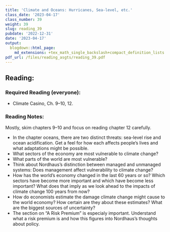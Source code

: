 ```yaml
---
title: 'Climate and Oceans: Hurricanes, Sea-level, etc.'
class_date: '2023-04-17'
class_number: 39
weight: 39
slug: reading_39
pubdate: '2022-12-31'
date: '2023-04-17'
output:
  blogdown::html_page:
    md_extensions: +tex_math_single_backslash+compact_definition_lists
pdf_url: /files/reading_asgts/reading_39.pdf
---
```

## Reading:

### Required Reading (everyone):

* Climate Casino, Ch. 9--10, 12.

### Reading Notes:

Mostly, skim chapters 9--10 and focus on reading chapter 12 carefully.

* In the chapter oceans, there are two distinct threats: sea-level rise and ocean acidification. Get a feel for how each affects people's lives and what adaptations might be possible.
* What sectors of the economy are most vulnerable to climate change?
* What parts of the world are most vulnerable?
* Think about Nordhaus's distinction between managed and unmanaged systems: Does management affect vulnerability to climate change?
* How has the world's economy changed in the last 60 years or so? Which sectors have become more important and which have become less important? What does that imply as we look ahead to the impacts of climate change 100 years from now?
* How do economists estimate the damage climate change might cause to the world economy? How certain are they about these estimates? What are the biggest sources of uncertainty?
* The section on "A Risk Premium" is especialy important. Understand what a risk premium is and how this figures into Nordhaus's thoughts about policy.
